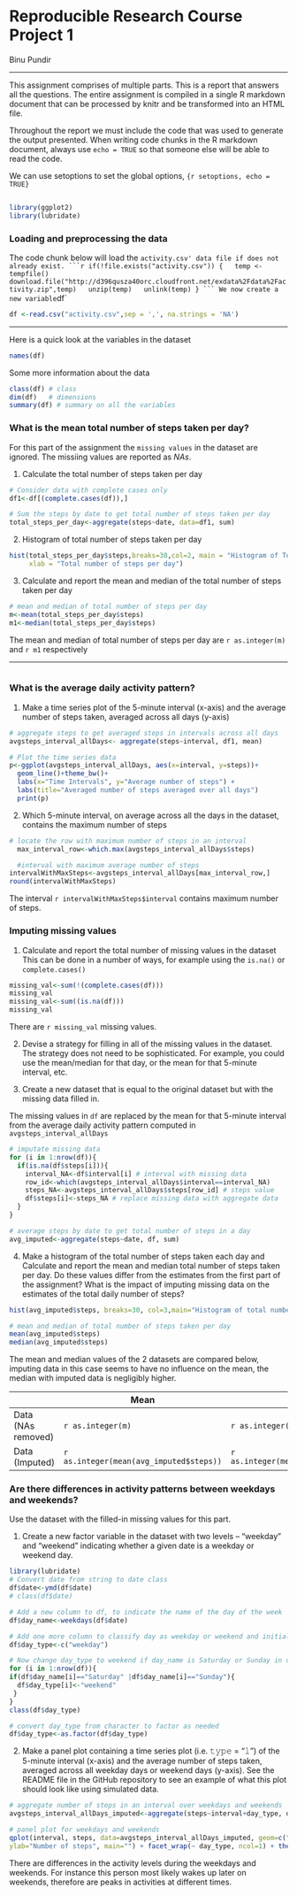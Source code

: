Reproducible Research Course Project 1
===============================================
Binu Pundir  

***


This assignment comprises of multiple parts. This is a report that answers all the questions. The entire assignment is compiled in a single R markdown document that can be processed by knitr and be transformed into an HTML file.

Throughout the report we must include the code that was used to generate the output presented. When writing code chunks in the R markdown document, always use `echo = TRUE` so that someone else will be able to read the code.

We can use setoptions to set the global options, `{r setoptions, echo = TRUE}`
```r

```

```r
library(ggplot2)
library(lubridate)
```
### Loading and preprocessing the data
The code chunk below will load the `activity.csv' data file if does not already exist.
```r
if(!file.exists("activity.csv")) {
  temp <- tempfile()
  download.file("http://d396qusza40orc.cloudfront.net/exdata%2Fdata%2Factivity.zip",temp)
  unzip(temp)
  unlink(temp)
}
```
We now create a new variable `df` 
```r
df <-read.csv("activity.csv",sep = ',', na.strings = 'NA')
```
***  

Here is a quick look at the variables in the dataset
```r
names(df)
```
Some more information about the data

```r
class(df) # class
dim(df)   # dimensions
summary(df) # summary on all the variables
```

### What is the mean total number of steps taken per day?
For this part of the assignment the `missing values` in the dataset are ignored. The missiing values are reported as *NAs*.

1. Calculate the total number of steps taken per day


```r
# Consider data with complete cases only
df1<-df[(complete.cases(df)),]

# Sum the steps by date to get total number of steps taken per day
total_steps_per_day<-aggregate(steps~date, data=df1, sum)
```

2. Histogram of total number of steps taken per day


```r
hist(total_steps_per_day$steps,breaks=30,col=2, main = "Histogram of Total number of steps per day",
     xlab = "Total number of steps per day")
```

3. Calculate and report the mean and median of the total number of steps taken per day

```r
# mean and median of total number of steps per day
m<-mean(total_steps_per_day$steps)
m1<-median(total_steps_per_day$steps)
```

The mean and median of total number of steps per day are ``r as.integer(m) `` and ``r m1`` respectively

***
 



```r

```

### What is the average daily activity pattern?

1. Make a time series plot of the 5-minute interval (x-axis) and the average number of steps taken, averaged across all days (y-axis)


```r

# aggregate steps to get averaged steps in intervals across all days
avgsteps_interval_allDays<- aggregate(steps~interval, df1, mean)

# Plot the time series data
p<-ggplot(avgsteps_interval_allDays, aes(x=interval, y=steps))+
  geom_line()+theme_bw()+
  labs(x="Time Intervals", y="Average number of steps") + 
  labs(title="Averaged number of steps averaged over all days")
  print(p)
```

2. Which 5-minute interval, on average across all the days in the dataset, contains the maximum number of steps

```r
# locate the row with maximum number of steps in an interval
  max_interval_row<-which.max(avgsteps_interval_allDays$steps)

  #interval with maximum average number of steps  
intervalWithMaxSteps<-avgsteps_interval_allDays[max_interval_row,]
round(intervalWithMaxSteps)
```

The interval ``r intervalWithMaxSteps$interval `` contains maximum number of steps.

### Imputing missing values

1. Calculate and report the total number of missing values in the dataset 
This can be done in a number of ways, for example using the `is.na()`  or `complete.cases()`
```r

missing_val<-sum(!(complete.cases(df)))
missing_val
missing_val<-sum((is.na(df)))
missing_val
```

There are ``r missing_val`` missing values.

2. Devise a strategy for filling in all of the missing values in the dataset. The strategy does not need to be sophisticated. For example, you could use the mean/median for that day, or the mean for that 5-minute interval, etc.

3. Create a new dataset that is equal to the original dataset but with the missing data filled in.


The missing values in `df` are replaced by the mean for that 5-minute interval from the average daily activity pattern computed in `avgsteps_interval_allDays`

```r
# imputate missing data
for (i in 1:nrow(df)){
  if(is.na(df$steps[i])){
    interval_NA<-df$interval[i] # interval with missing data
    row_id<-which(avgsteps_interval_allDays$interval==interval_NA)
    steps_NA<-avgsteps_interval_allDays$steps[row_id] # steps value 
    df$steps[i]<-steps_NA # replace missing data with aggregate data
  }
}

# average steps by date to get total number of steps in a day
avg_imputed<-aggregate(steps~date, df, sum)


```

4. Make a histogram of the total number of steps taken each day and Calculate and report the mean and median total number of steps taken per day. Do these values differ from the estimates from the first part of the assignment? What is the impact of imputing missing data on the estimates of the total daily number of steps? 

```r
hist(avg_imputed$steps, breaks=30, col=3,main="Histogram of total number of steps taken each day (imputed data)",xlab= "Number of steps taken each day")

# mean and median of total number of steps taken per day
mean(avg_imputed$steps)
median(avg_imputed$steps)

```

The mean and median values of the 2 datasets are compared below, imputing data in this case seems to have no influence on the mean, the median with imputed data is negligibly higher.

| | Mean | Median| 
|-----|---|-----|
|Data (NAs removed)|`r as.integer(m)`|`r as.integer(m1)`|
|Data (Imputed) | `r as.integer(mean(avg_imputed$steps))`|`r as.integer(median(avg_imputed$steps))`|

### Are there differences in activity patterns between weekdays and weekends?

Use the dataset with the filled-in missing values for this part.

1. Create a new factor variable in the dataset with two levels – “weekday” and “weekend” indicating whether a given date is a weekday or weekend day.

```r
library(lubridate)
# Convert date from string to date class
df$date<-ymd(df$date)
# class(df$date)

# Add a new column to df, to indicate the name of the day of the week
df$day_name<-weekdays(df$date)

# Add one more column to classify day as weekday or weekend and initialise to weekday
df$day_type<-c("weekday")

# Now change day_type to weekend if day_name is Saturday or Sunday in df
for (i in 1:nrow(df)){
if(df$day_name[i]=="Saturday" |df$day_name[i]=="Sunday"){
  df$day_type[i]<-"weekend"
 }
}
class(df$day_type)

# convert day_type from character to factor as needed
df$day_type<-as.factor(df$day_type)

```

2. Make a panel plot containing a time series plot (i.e. 𝚝𝚢𝚙𝚎 = "𝚕") of the 5-minute interval (x-axis) and the average number of steps taken, averaged across all weekday days or weekend days (y-axis). See the README file in the GitHub repository to see an example of what this plot should look like using simulated data.

```r
# aggregate number of steps in an interval over weekdays and weekends
avgsteps_interval_allDays_imputed<-aggregate(steps~interval+day_type, df, mean)

# panel plot for weekdays and weekends
qplot(interval, steps, data=avgsteps_interval_allDays_imputed, geom=c("line"), xlab="Interval", 
ylab="Number of steps", main="") + facet_wrap(~ day_type, ncol=1) + theme_bw()
```

There are differences in the activity levels during the weekdays and weekends. For instance this person most likely wakes up later on weekends, therefore are peaks in activities at different times.
